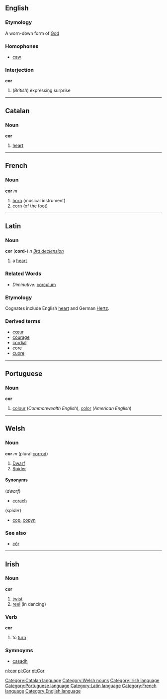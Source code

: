 ==English==
===Etymology===
A worn-down form of [[God]]

===Homophones===
*[[caw]]

===Interjection===
'''cor'''

#(''British'') expressing surprise

----
==Catalan==
===Noun===
'''cor'''

#[[heart]]

----
==French==
===Noun===
'''cor''' ''m''

#[[horn]] (musical instrument)
#[[corn]] (of the foot)
----

==Latin==
===Noun===
'''cor''' ('''cord-''') ''n'' ''[[Wiktionary Appendix:Latin third declension|3rd declension]]''

#a [[heart]]

===Related Words===
*''Diminutive:'' [[corculum]]
===Etymology===
Cognates include English [[heart]] and German [[Hertz]].
===Derived terms===
*[[cœur]]
*[[courage]]
*[[cordial]]
*[[core]]
*[[cuore]]

----

==Portuguese==
===Noun===
'''cor'''

#[[colour]] (''Commonwealth English''), [[color]] (''American English'')

----

==Welsh==
===Noun===
'''cor''' ''m'' (plural [[corrod]])
#[[dwarf|Dwarf]]
#[[spider|Spider]]

====Synonyms====
(''dwarf'')
*[[corach]]

(''spider'')
*[[cop]], [[copyn]]

===See also===
*[[côr]]

----

==Irish==
===Noun===
'''cor'''

# [[twist]]
# [[reel]] (in dancing)

===Verb===
'''cor'''

# to [[turn]]

===Symnoyms===
*[[casadh]]

[[Category:Catalan language]] [[Category:Welsh nouns]] [[Category:Irish language]] [[Category:Portuguese language]] [[Category:Latin language]] [[Category:French language]] [[Category:English language]]
[[nl:cor]]
[[pl:Cor]]
[[pt:Cor]]